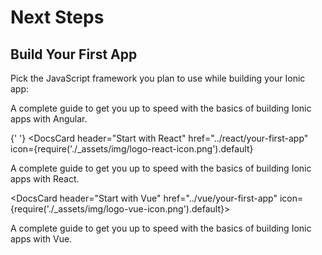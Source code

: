 
# Next Steps

## Build Your First App

Pick the JavaScript framework you plan to use while building your Ionic app:

<DocsCards>
  <DocsCard header="Start with Angular" href="../angular/your-first-app" icon={require('./_assets/img/logo-angular-icon.png').default}>
    <p>A complete guide to get you up to speed with the basics of building Ionic apps with Angular.</p>
  </DocsCard>

{' '}
<DocsCard
  header="Start with React"
  href="../react/your-first-app"
  icon={require('./_assets/img/logo-react-icon.png').default}
>
  <p>A complete guide to get you up to speed with the basics of building Ionic apps with React.</p>
</DocsCard>

  <DocsCard header="Start with Vue" href="../vue/your-first-app" icon={require('./_assets/img/logo-vue-icon.png').default}>
    <p>A complete guide to get you up to speed with the basics of building Ionic apps with Vue.</p>
  </DocsCard>
</DocsCards>
